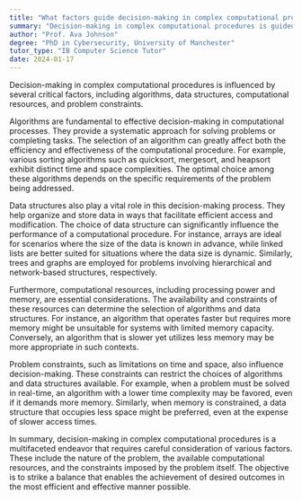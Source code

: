 ```yaml
---
title: "What factors guide decision-making in complex computational procedures?"
summary: "Decision-making in complex computational procedures is guided by factors such as algorithms, data structures, computational resources, and problem constraints."
author: "Prof. Ava Johnson"
degree: "PhD in Cybersecurity, University of Manchester"
tutor_type: "IB Computer Science Tutor"
date: 2024-01-17
---
```


Decision-making in complex computational procedures is influenced by several critical factors, including algorithms, data structures, computational resources, and problem constraints.

Algorithms are fundamental to effective decision-making in computational processes. They provide a systematic approach for solving problems or completing tasks. The selection of an algorithm can greatly affect both the efficiency and effectiveness of the computational procedure. For example, various sorting algorithms such as quicksort, mergesort, and heapsort exhibit distinct time and space complexities. The optimal choice among these algorithms depends on the specific requirements of the problem being addressed.

Data structures also play a vital role in this decision-making process. They help organize and store data in ways that facilitate efficient access and modification. The choice of data structure can significantly influence the performance of a computational procedure. For instance, arrays are ideal for scenarios where the size of the data is known in advance, while linked lists are better suited for situations where the data size is dynamic. Similarly, trees and graphs are employed for problems involving hierarchical and network-based structures, respectively.

Furthermore, computational resources, including processing power and memory, are essential considerations. The availability and constraints of these resources can determine the selection of algorithms and data structures. For instance, an algorithm that operates faster but requires more memory might be unsuitable for systems with limited memory capacity. Conversely, an algorithm that is slower yet utilizes less memory may be more appropriate in such contexts.

Problem constraints, such as limitations on time and space, also influence decision-making. These constraints can restrict the choices of algorithms and data structures available. For example, when a problem must be solved in real-time, an algorithm with a lower time complexity may be favored, even if it demands more memory. Similarly, when memory is constrained, a data structure that occupies less space might be preferred, even at the expense of slower access times.

In summary, decision-making in complex computational procedures is a multifaceted endeavor that requires careful consideration of various factors. These include the nature of the problem, the available computational resources, and the constraints imposed by the problem itself. The objective is to strike a balance that enables the achievement of desired outcomes in the most efficient and effective manner possible.
    